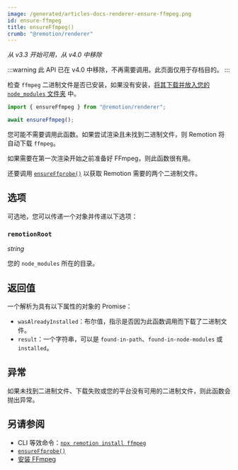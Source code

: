 ```yaml
---
image: /generated/articles-docs-renderer-ensure-ffmpeg.png
id: ensure-ffmpeg
title: ensureFfmpeg()
crumb: "@remotion/renderer"
---
```


_从 v3.3 开始可用，从 v4.0 中移除_

:::warning
此 API 已在 v4.0 中移除，不再需要调用。此页面仅用于存档目的。
:::

检查 `ffmpeg` 二进制文件是否已安装，如果没有安装，[将其下载并放入您的 `node_modules` 文件夹](/docs/ffmpeg) 中。

```ts title="ensure.mjs"
import { ensureFfmpeg } from "@remotion/renderer";

await ensureFfmpeg();
```

您可能不需要调用此函数。如果尝试渲染且未找到二进制文件，则 Remotion 将自动下载 `ffmpeg`。

如果需要在第一次渲染开始之前准备好 FFmpeg，则此函数很有用。

还要调用 [`ensureFfprobe()`](/docs/renderer/ensure-ffprobe) 以获取 Remotion 需要的两个二进制文件。

## 选项

可选地，您可以传递一个对象并传递以下选项：

### `remotionRoot`

_string_

您的 `node_modules` 所在的目录。

## 返回值

一个解析为具有以下属性的对象的 Promise：

- `wasAlreadyInstalled`：布尔值，指示是否因为此函数调用而下载了二进制文件。
- `result`：一个字符串，可以是 `found-in-path`、`found-in-node-modules` 或 `installed`。

## 异常

如果未找到二进制文件、下载失败或您的平台没有可用的二进制文件，则此函数会抛出异常。

## 另请参阅

- CLI 等效命令：[`npx remotion install ffmpeg`](/docs/cli/install)
- [`ensureFfprobe()`](/docs/renderer/ensure-ffprobe)
- [安装 FFmpeg](/docs/ffmpeg)

